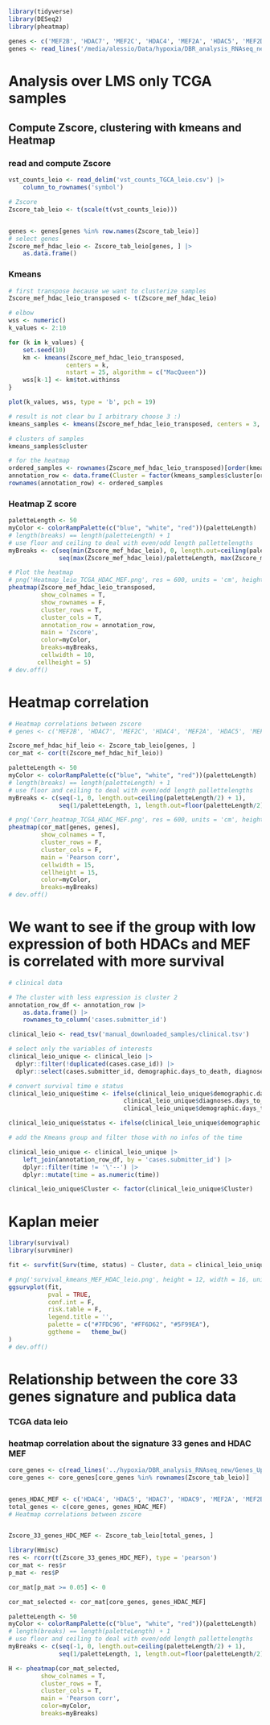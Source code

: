 ```r
library(tidyverse)
library(DESeq2)
library(pheatmap)
```

```r
genes <- c('MEF2B', 'HDAC7', 'MEF2C', 'HDAC4', 'MEF2A', 'HDAC5', 'MEF2D', 'HDAC9')
genes <- read_lines('/media/alessio/Data/hypoxia/DBR_analysis_RNAseq_new/Genes_Up_shared_DBR_promoter.txt')
```



# Analysis over LMS only TCGA samples
## Compute Zscore, clustering with kmeans and Heatmap

### read and compute Zscore
```r
vst_counts_leio <- read_delim('vst_counts_TGCA_leio.csv') |>
    column_to_rownames('symbol')

# Zscore
Zscore_tab_leio <- t(scale(t(vst_counts_leio)))


genes <- genes[genes %in% row.names(Zscore_tab_leio)]
# select genes
Zscore_mef_hdac_leio <- Zscore_tab_leio[genes, ] |> 
    as.data.frame()
```

### Kmeans
```r
# first transpose because we want to clusterize samples
Zscore_mef_hdac_leio_transposed <- t(Zscore_mef_hdac_leio)

# elbow
wss <- numeric()
k_values <- 2:10

for (k in k_values) {
    set.seed(10)
    km <- kmeans(Zscore_mef_hdac_leio_transposed,
                centers = k,
                nstart = 25, algorithm = c("MacQueen"))
    wss[k-1] <- km$tot.withinss
}

plot(k_values, wss, type = 'b', pch = 19)

# result is not clear bu I arbitrary choose 3 :)
kmeans_samples <- kmeans(Zscore_mef_hdac_leio_transposed, centers = 3, nstart = 25)

# clusters of samples 
kmeans_samples$cluster

# for the heatmap
ordered_samples <- rownames(Zscore_mef_hdac_leio_transposed)[order(kmeans_samples$cluster)]
annotation_row <- data.frame(Cluster = factor(kmeans_samples$cluster[ordered_samples]))
rownames(annotation_row) <- ordered_samples
```


### Heatmap Z score
```r
paletteLength <- 50
myColor <- colorRampPalette(c("blue", "white", "red"))(paletteLength)
# length(breaks) == length(paletteLength) + 1
# use floor and ceiling to deal with even/odd length pallettelengths
myBreaks <- c(seq(min(Zscore_mef_hdac_leio), 0, length.out=ceiling(paletteLength/2) + 1), 
              seq(max(Zscore_mef_hdac_leio)/paletteLength, max(Zscore_mef_hdac_leio), length.out=floor(paletteLength/2)))

# Plot the heatmap
# png('Heatmap_leio_TCGA_HDAC_MEF.png', res = 600, units = 'cm', height = 35, width = 10)
pheatmap(Zscore_mef_hdac_leio_transposed, 
         show_colnames = T,
         show_rownames = F,
         cluster_rows = T,
         cluster_cols = T,
         annotation_row = annotation_row,
         main = 'Zscore',
         color=myColor,
         breaks=myBreaks,
         cellwidth = 10,
        cellheight = 5)
# dev.off()
```

# Heatmap correlation
```r
# Heatmap correlations between zscore
# genes <- c('MEF2B', 'HDAC7', 'MEF2C', 'HDAC4', 'MEF2A', 'HDAC5', 'MEF2D', 'HDAC9', 'HIF1A', 'EPAS1')

Zscore_mef_hdac_hif_leio <- Zscore_tab_leio[genes, ]
cor_mat <- cor(t(Zscore_mef_hdac_hif_leio))

paletteLength <- 50
myColor <- colorRampPalette(c("blue", "white", "red"))(paletteLength)
# length(breaks) == length(paletteLength) + 1
# use floor and ceiling to deal with even/odd length pallettelengths
myBreaks <- c(seq(-1, 0, length.out=ceiling(paletteLength/2) + 1), 
              seq(1/paletteLength, 1, length.out=floor(paletteLength/2)))

# png('Corr_heatmap_TCGA_HDAC_MEF.png', res = 600, units = 'cm', height = 10, width = 10)
pheatmap(cor_mat[genes, genes],
         show_colnames = T,          
         cluster_rows = F,
         cluster_cols = F,
         main = 'Pearson corr',
         cellwidth = 15,
         cellheight = 15,
         color=myColor,
         breaks=myBreaks)
# dev.off()
```

# We want to see if the group with low expression of both HDACs and MEF is correlated with more survival
```r
# clinical data

# The cluster with less expression is cluster 2
annotation_row_df <- annotation_row |> 
    as.data.frame() |> 
    rownames_to_column('cases.submitter_id')

clinical_leio <- read_tsv('manual_downloaded_samples/clinical.tsv')

# select only the variables of interests
clinical_leio_unique <- clinical_leio |> 
  dplyr::filter(!duplicated(cases.case_id)) |> 
  dplyr::select(cases.submitter_id, demographic.days_to_death, diagnoses.days_to_last_follow_up, demographic.vital_status)

# convert survival time e status
clinical_leio_unique$time <- ifelse(clinical_leio_unique$demographic.days_to_death == '\'--', 
                                clinical_leio_unique$diagnoses.days_to_last_follow_up,
                                clinical_leio_unique$demographic.days_to_death)

clinical_leio_unique$status <- ifelse(clinical_leio_unique$demographic.vital_status == "Dead", 1, 0)

# add the Kmeans group and filter those with no infos of the time

clinical_leio_unique <- clinical_leio_unique |> 
    left_join(annotation_row_df, by = 'cases.submitter_id') |> 
    dplyr::filter(time != '\'--') |> 
    dplyr::mutate(time = as.numeric(time))

clinical_leio_unique$Cluster <- factor(clinical_leio_unique$Cluster)
```

# Kaplan meier
```r
library(survival)
library(survminer)

fit <- survfit(Surv(time, status) ~ Cluster, data = clinical_leio_unique)

# png('survival_kmeans_MEF_HDAC_leio.png', height = 12, width = 16, units = 'cm', res = 300)
ggsurvplot(fit,
           pval = TRUE,
           conf.int = F,
           risk.table = F,
           legend.title = '',
           palette = c("#7FDC96", "#FF6D62", "#5F99EA"),
           ggtheme =   theme_bw()
)
# dev.off()
```
# Relationship between the core 33 genes signature and publica data
### TCGA data leio
### heatmap correlation about the signature 33 genes and HDAC MEF
```r
core_genes <- c(read_lines('../hypoxia/DBR_analysis_RNAseq_new/Genes_Up_shared_DBR_promoter.txt'), 'NFIA', 'NFIC', 'NFIX')
core_genes <- core_genes[core_genes %in% rownames(Zscore_tab_leio)]


genes_HDAC_MEF <- c('HDAC4', 'HDAC5', 'HDAC7', 'HDAC9', 'MEF2A', 'MEF2B', 'MEF2C', 'MEF2D')
total_genes <- c(core_genes, genes_HDAC_MEF) 
# Heatmap correlations between zscore


Zscore_33_genes_HDC_MEF <- Zscore_tab_leio[total_genes, ]

library(Hmisc)
res <- rcorr(t(Zscore_33_genes_HDC_MEF), type = 'pearson')
cor_mat <- res$r
p_mat <- res$P

cor_mat[p_mat >= 0.05] <- 0

cor_mat_selected <- cor_mat[core_genes, genes_HDAC_MEF]

paletteLength <- 50
myColor <- colorRampPalette(c("blue", "white", "red"))(paletteLength)
# length(breaks) == length(paletteLength) + 1
# use floor and ceiling to deal with even/odd length pallettelengths
myBreaks <- c(seq(-1, 0, length.out=ceiling(paletteLength/2) + 1), 
              seq(1/paletteLength, 1, length.out=floor(paletteLength/2)))

H <- pheatmap(cor_mat_selected,
         show_colnames = T,          
         cluster_rows = T,
         cluster_cols = T,
         main = 'Pearson corr',
         color=myColor,
         breaks=myBreaks)
```


